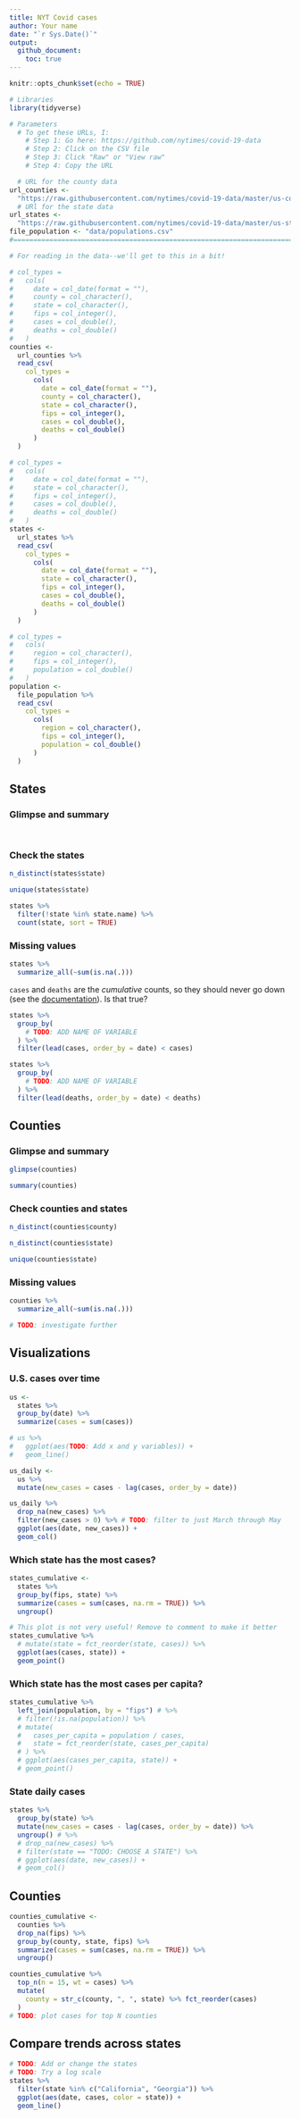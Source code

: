 ```yaml
---
title: NYT Covid cases
author: Your name
date: "`r Sys.Date()`"
output: 
  github_document:
    toc: true
---
```


```r
knitr::opts_chunk$set(echo = TRUE)
```

```r
# Libraries
library(tidyverse)

# Parameters
  # To get these URLs, I:
    # Step 1: Go here: https://github.com/nytimes/covid-19-data
    # Step 2: Click on the CSV file 
    # Step 3: Click "Raw" or "View raw"
    # Step 4: Copy the URL

  # URL for the county data
url_counties <- 
  "https://raw.githubusercontent.com/nytimes/covid-19-data/master/us-counties.csv"
  # URl for the state data
url_states <- 
  "https://raw.githubusercontent.com/nytimes/covid-19-data/master/us-states.csv"
file_population <- "data/populations.csv"
#===============================================================================

# For reading in the data--we'll get to this in a bit!

# col_types = 
#   cols(
#     date = col_date(format = ""),
#     county = col_character(),
#     state = col_character(),
#     fips = col_integer(),
#     cases = col_double(),
#     deaths = col_double()
#   )
counties <-
  url_counties %>% 
  read_csv(
    col_types =
      cols(
        date = col_date(format = ""),
        county = col_character(),
        state = col_character(),
        fips = col_integer(),
        cases = col_double(),
        deaths = col_double()
      )
  )

# col_types = 
#   cols(
#     date = col_date(format = ""),
#     state = col_character(),
#     fips = col_integer(),
#     cases = col_double(),
#     deaths = col_double()
#   )
states <-
  url_states %>% 
  read_csv(
    col_types = 
      cols(
        date = col_date(format = ""),
        state = col_character(),
        fips = col_integer(),
        cases = col_double(),
        deaths = col_double()
      )
  )

# col_types =
#   cols(
#     region = col_character(),
#     fips = col_integer(),
#     population = col_double()
#   )
population <-
  file_population %>% 
  read_csv(
    col_types =
      cols(
        region = col_character(),
        fips = col_integer(),
        population = col_double()
      )
  )
```

## States

### Glimpse and summary

```r

```

```r

```

### Check the states

```r
n_distinct(states$state)
```

```r
unique(states$state)
```

```r
states %>% 
  filter(!state %in% state.name) %>% 
  count(state, sort = TRUE)
```

### Missing values

```r
states %>% 
  summarize_all(~sum(is.na(.)))
```

`cases` and `deaths` are the _cumulative_ counts, so they should never go down (see the [documentation](https://github.com/nytimes/covid-19-data)). Is that true? 

```r
states %>% 
  group_by(
    # TODO: ADD NAME OF VARIABLE
  ) %>% 
  filter(lead(cases, order_by = date) < cases)
```

```r
states %>% 
  group_by(
    # TODO: ADD NAME OF VARIABLE
  ) %>% 
  filter(lead(deaths, order_by = date) < deaths)
```

## Counties


### Glimpse and summary

```r
glimpse(counties)
```

```r
summary(counties)
```

### Check counties and states

```r
n_distinct(counties$county)
```

```r
n_distinct(counties$state)
```

```r
unique(counties$state)
```

### Missing values

```r
counties %>% 
  summarize_all(~sum(is.na(.)))
```

```r
# TODO: investigate further
```


## Visualizations

### U.S. cases over time

```r
us <-
  states %>% 
  group_by(date) %>% 
  summarize(cases = sum(cases))

# us %>% 
#   ggplot(aes(TODO: Add x and y variables)) +
#   geom_line()
```

```r
us_daily <-
  us %>% 
  mutate(new_cases = cases - lag(cases, order_by = date)) 

us_daily %>% 
  drop_na(new_cases) %>% 
  filter(new_cases > 0) %>% # TODO: filter to just March through May
  ggplot(aes(date, new_cases)) +
  geom_col() 
```

### Which state has the most cases?

```r
states_cumulative <-
  states %>% 
  group_by(fips, state) %>% 
  summarize(cases = sum(cases, na.rm = TRUE)) %>% 
  ungroup()

# This plot is not very useful! Remove to comment to make it better
states_cumulative %>% 
  # mutate(state = fct_reorder(state, cases)) %>% 
  ggplot(aes(cases, state)) +
  geom_point()
```

### Which state has the most cases per capita?

```r
states_cumulative %>% 
  left_join(population, by = "fips") # %>% 
  # filter(!is.na(population)) %>% 
  # mutate(
  #   cases_per_capita = population / cases,
  #   state = fct_reorder(state, cases_per_capita)
  # ) %>% 
  # ggplot(aes(cases_per_capita, state)) +
  # geom_point()
```

### State daily cases

```r
states %>% 
  group_by(state) %>% 
  mutate(new_cases = cases - lag(cases, order_by = date)) %>% 
  ungroup() # %>% 
  # drop_na(new_cases) %>% 
  # filter(state == "TODO: CHOOSE A STATE") %>% 
  # ggplot(aes(date, new_cases)) +
  # geom_col()
```


## Counties

```r
counties_cumulative <-
  counties %>% 
  drop_na(fips) %>% 
  group_by(county, state, fips) %>% 
  summarize(cases = sum(cases, na.rm = TRUE)) %>% 
  ungroup()

counties_cumulative %>% 
  top_n(n = 15, wt = cases) %>% 
  mutate(
    county = str_c(county, ", ", state) %>% fct_reorder(cases)
  ) 
# TODO: plot cases for top N counties
```

## Compare trends across states

```r
# TODO: Add or change the states
# TODO: Try a log scale
states %>% 
  filter(state %in% c("California", "Georgia")) %>% 
  ggplot(aes(date, cases, color = state)) +
  geom_line() 
```


